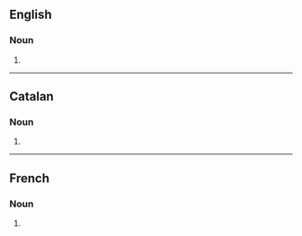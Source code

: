 ==English==

===Noun===
{{head|en|noun form}}

# {{plural of|en|succession}}

----

==Catalan==

===Noun===
{{head|ca|noun form}}

# {{plural of|ca|successió}}

----

==French==

===Noun===
{{head|fr|noun form|g=f}}

# {{plural of|fr|succession}}